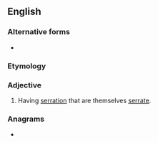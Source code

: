 {{also|bi-serrate}}
==English==

===Alternative forms===
* {{l|en|bi-serrate}}

===Etymology===
{{prefix|en|bi|serrate}}

===Adjective===
{{en-adj|-}}

# {{lb|en|botany|of leaves}} Having [[serration]] that are themselves [[serrate]].

===Anagrams===
* {{anagrams|en|breastier}}